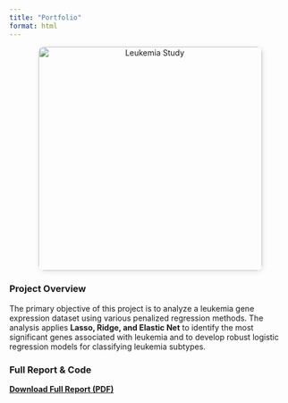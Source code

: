 ```yaml
---
title: "Portfolio"
format: html
---
```



 
<div style="text-align: center;">
  <img src="leukemia_2.png" alt="Leukemia Study" width="400px" style="border-radius: 10px; box-shadow: 2px 2px 10px rgba(0,0,0,0.1);">
</div>


### **Project Overview**  
The primary objective of this project is to analyze a leukemia gene expression dataset using various penalized regression methods. The analysis applies **Lasso, Ridge, and Elastic Net** to identify the most significant genes associated with leukemia and to develop robust logistic regression models for classifying leukemia subtypes.

 

### **Full Report & Code**
 **[Download Full Report (PDF)](Leukemia Study.pdf)**  
 


